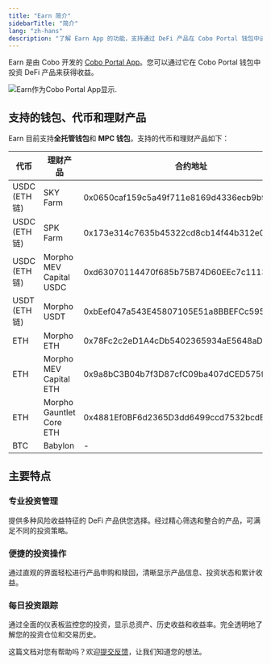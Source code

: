 ```yaml
---
title: "Earn 简介"
sidebarTitle: "简介"
lang: "zh-hans"
description: "了解 Earn App 的功能，支持通过 DeFi 产品在 Cobo Portal 钱包中进行投资并获得收益。"
---
```


Earn 是由 Cobo 开发的 [Cobo Portal App](/cn/apps/introduction)。您可以通过它在 Cobo Portal 钱包中投资 DeFi 产品来获得收益。

<img src="/cn/images/portal-apps/earn/earn-in-app-store.png" className="screenshot_modal" alt="Earn作为Cobo Portal App显示."/>

## 支持的钱包、代币和理财产品

Earn 目前支持**全托管钱包**和 **MPC 钱包**，支持的代币和理财产品如下：

| 代币 | 理财产品 | 合约地址 |
| ----- | -------------- | --------------- |
| USDC (ETH 链) | SKY Farm | 0x0650caf159c5a49f711e8169d4336ecb9b950275 |
| USDC (ETH 链) | SPK Farm | 0x173e314c7635b45322cd8cb14f44b312e079f3af |
| USDC (ETH 链) | Morpho MEV Capital USDC | 0xd63070114470f685b75B74D60EEc7c1113d33a3D |
| USDT (ETH 链) | Morpho USDT | 0xbEef047a543E45807105E51a8BBEFCc5950fcfBa |
| ETH | Morpho ETH | 0x78Fc2c2eD1A4cDb5402365934aE5648aDAd094d0 |
| ETH | Morpho MEV Capital ETH | 0x9a8bC3B04b7f3D87cfC09ba407dCED575f2d61D8 |
| ETH | Morpho Gauntlet Core ETH | 0x4881Ef0BF6d2365D3dd6499ccd7532bcdBCE0658 |
| BTC | Babylon | - |

## 主要特点

### 专业投资管理

提供多种风险收益特征的 DeFi 产品供您选择。经过精心筛选和整合的产品，可满足不同的投资策略。

### 便捷的投资操作

通过直观的界面轻松进行产品申购和赎回，清晰显示产品信息、投资状态和累计收益。

### 每日投资跟踪

通过全面的仪表板监控您的投资，显示总资产、历史收益和收益率。完全透明地了解您的投资仓位和交易历史。

<Tip>这篇文档对您有帮助吗？欢迎[提交反馈](https://forms.zohopublic.com/cobo/form/DocumentFeedbackForm/formperma/QvLOhxJv1_JMsJ-1dleZ8Itb_7rzN-LtgvsDdxosoVI?referrername=manuals)，让我们知道您的想法。</Tip>
